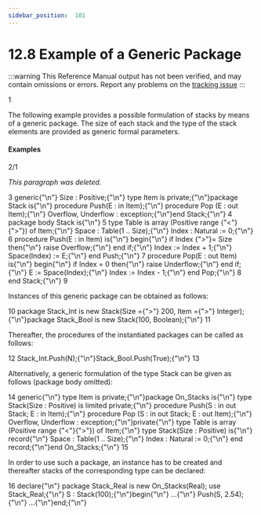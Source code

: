 ```yaml
---
sidebar_position:  101
---
```


# 12.8 Example of a Generic Package

:::warning
This Reference Manual output has not been verified,
and may contain omissions or errors.
Report any problems on the [tracking issue](https://github.com/ada-lang-io/ada-lang-io/issues/20)
:::


<AnnotatedOnly>
<MarginText>
1
</MarginText>
</AnnotatedOnly>
<p>The following example provides a possible formulation of stacks by means of a generic package. The size of each stack and the type of the stack elements are provided as generic formal parameters. <br /></p>


#### Examples

<AnnotatedOnly>
<MarginText>
2/1
</MarginText>
</AnnotatedOnly>
<p><em>This paragraph was deleted.</em><br /></p>

<AnnotatedOnly>
<MarginText>
3
</MarginText>
</AnnotatedOnly>
<CodeBlock language="ada">
generic{"\n"}   Size : Positive;{"\n"}   type Item is private;{"\n"}package Stack is{"\n"}   procedure Push(E : in  Item);{"\n"}   procedure Pop (E : out Item);{"\n"}   Overflow, Underflow : exception;{"\n"}end Stack;{"\n"}
<AnnotatedOnly>
<MarginText>
4
</MarginText>
</AnnotatedOnly>
package body Stack is{"\n"}
<AnnotatedOnly>
<MarginText>
5
</MarginText>
</AnnotatedOnly>
   type Table is array (Positive range {"<"}{">"}) of Item;{"\n"}   Space : Table(1 .. Size);{"\n"}   Index : Natural := 0;{"\n"}
<AnnotatedOnly>
<MarginText>
6
</MarginText>
</AnnotatedOnly>
   procedure Push(E : in Item) is{"\n"}   begin{"\n"}      if Index {">"}= Size then{"\n"}         raise Overflow;{"\n"}      end if;{"\n"}      Index := Index + 1;{"\n"}      Space(Index) := E;{"\n"}   end Push;{"\n"}
<AnnotatedOnly>
<MarginText>
7
</MarginText>
</AnnotatedOnly>
   procedure Pop(E : out Item) is{"\n"}   begin{"\n"}      if Index = 0 then{"\n"}         raise Underflow;{"\n"}      end if;{"\n"}      E := Space(Index);{"\n"}      Index := Index - 1;{"\n"}   end Pop;{"\n"}
<AnnotatedOnly>
<MarginText>
8
</MarginText>
</AnnotatedOnly>
end Stack;{"\n"}
<AnnotatedOnly>
<MarginText>
9
</MarginText>
</AnnotatedOnly>

</CodeBlock>
<p>Instances of this generic package can be obtained as follows: <br /></p>

<AnnotatedOnly>
<MarginText>
10
</MarginText>
</AnnotatedOnly>
<CodeBlock language="ada">
package Stack_Int  is new Stack(Size ={">"} 200, Item ={">"} Integer);{"\n"}package Stack_Bool is new Stack(100, Boolean);{"\n"}
<AnnotatedOnly>
<MarginText>
11
</MarginText>
</AnnotatedOnly>

</CodeBlock>
<p>Thereafter, the procedures of the instantiated packages can be called as follows: <br /></p>

<AnnotatedOnly>
<MarginText>
12
</MarginText>
</AnnotatedOnly>
<CodeBlock language="ada">
Stack_Int.Push(N);{"\n"}Stack_Bool.Push(True);{"\n"}
<AnnotatedOnly>
<MarginText>
13
</MarginText>
</AnnotatedOnly>

</CodeBlock>
<p>Alternatively, a generic formulation of the type Stack can be given as follows (package body omitted): <br /></p>

<AnnotatedOnly>
<MarginText>
14
</MarginText>
</AnnotatedOnly>
<CodeBlock language="ada">
generic{"\n"}   type Item is private;{"\n"}package On_Stacks is{"\n"}   type Stack(Size : Positive) is limited private;{"\n"}   procedure Push(S : in out Stack; E : in  Item);{"\n"}   procedure Pop (S : in out Stack; E : out Item);{"\n"}   Overflow, Underflow : exception;{"\n"}private{"\n"}   type Table is array (Positive range {"<"}{">"}) of Item;{"\n"}   type Stack(Size : Positive) is{"\n"}      record{"\n"}         Space : Table(1 .. Size);{"\n"}         Index : Natural := 0;{"\n"}      end record;{"\n"}end On_Stacks;{"\n"}
<AnnotatedOnly>
<MarginText>
15
</MarginText>
</AnnotatedOnly>

</CodeBlock>
<p>In order to use such a package, an instance has to be created and thereafter stacks of the corresponding type can be declared: <br /></p>

<AnnotatedOnly>
<MarginText>
16
</MarginText>
</AnnotatedOnly>
<CodeBlock language="ada">
declare{"\n"}   package Stack_Real is new On_Stacks(Real); use Stack_Real;{"\n"}   S : Stack(100);{"\n"}begin{"\n"}   ...{"\n"}   Push(S, 2.54);{"\n"}   ...{"\n"}end;{"\n"}

</CodeBlock>
